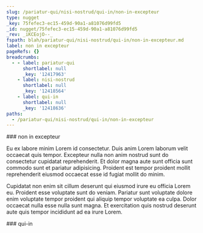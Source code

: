 ```yaml
---
slug: /pariatur-qui/nisi-nostrud/qui-in/non-in-excepteur
type: nugget
_key: 75fefec3-ec15-459d-90a1-a81076d99fd5
_id: nugget/75fefec3-ec15-459d-90a1-a81076d99fd5
_rev: _iKCEojO--_
fspath: blah/pariatur-qui/nisi-nostrud/qui-in/non-in-excepteur.md
label: non in excepteur
pageRefs: {}
breadcrumbs:
  - - label: pariatur-qui
      shortlabel: null
      _key: '12417963'
    - label: nisi-nostrud
      shortlabel: null
      _key: '12418564'
    - label: qui-in
      shortlabel: null
      _key: '12418636'
paths:
  - /pariatur-qui/nisi-nostrud/qui-in/non-in-excepteur
---
```


<NuggetArea>
<Nugget slug="/pariatur-qui/nisi-nostrud/qui-in/non-in-excepteur" type="nugget" _key="75fefec3-ec15-459d-90a1-a81076d99fd5" _id="nugget/75fefec3-ec15-459d-90a1-a81076d99fd5" _rev="_iKCEojO--_" fspath="blah/pariatur-qui/nisi-nostrud/qui-in/non-in-excepteur.md" label="non in excepteur" paths="/pariatur-qui/nisi-nostrud/qui-in/non-in-excepteur">
<NuggetBody>
### non in excepteur

Eu ex labore minim Lorem id consectetur. Duis anim Lorem laborum velit occaecat quis tempor. Excepteur nulla non anim nostrud sunt do consectetur cupidatat reprehenderit. Et dolor magna aute sunt officia sunt commodo sunt et pariatur adipisicing. Proident est tempor proident mollit reprehenderit eiusmod occaecat esse id fugiat mollit do minim.

Cupidatat non enim sit cillum deserunt qui eiusmod irure eu officia Lorem eu. Proident esse voluptate sunt do veniam. Pariatur sunt voluptate dolore enim voluptate tempor proident qui aliquip tempor voluptate ea culpa. Dolor occaecat nulla esse nulla sunt magna. Et exercitation quis nostrud deserunt aute quis tempor incididunt ad ea irure Lorem.

</NuggetBody>
<Breadcrumbs>
<Crumbs>
<Crumb _key="12417963" label="pariatur-qui" /><Crumb _key="12418564" label="nisi-nostrud" /><Crumb _key="12418636" label="qui-in" />
</Crumbs>
</Breadcrumbs>
</Nugget>

<NuggetsInbound>
</NuggetsInbound>
<NuggetsOutbound>
</NuggetsOutbound>
</NuggetArea>
<PassagesInbound>
<Passage direction="inbound" type="passage" _key="12418636" _id="passage/12418636" _rev="_iKCEojG--A" label="qui-in" passage="qui-in" fspath="blah/pariatur-qui/nisi-nostrud/qui-in" paths="/pariatur-qui/nisi-nostrud/qui-in" slug="/pariatur-qui/nisi-nostrud/qui-in">
<NuggetBody>
### qui-in

</NuggetBody>
<Breadcrumbs>
<Crumbs>
<Crumb _key="12417963" label="pariatur-qui" /><Crumb _key="12418564" label="nisi-nostrud" />
</Crumbs>
</Breadcrumbs>
</Passage>

</PassagesInbound>
<PassagesOutbound>
</PassagesOutbound>